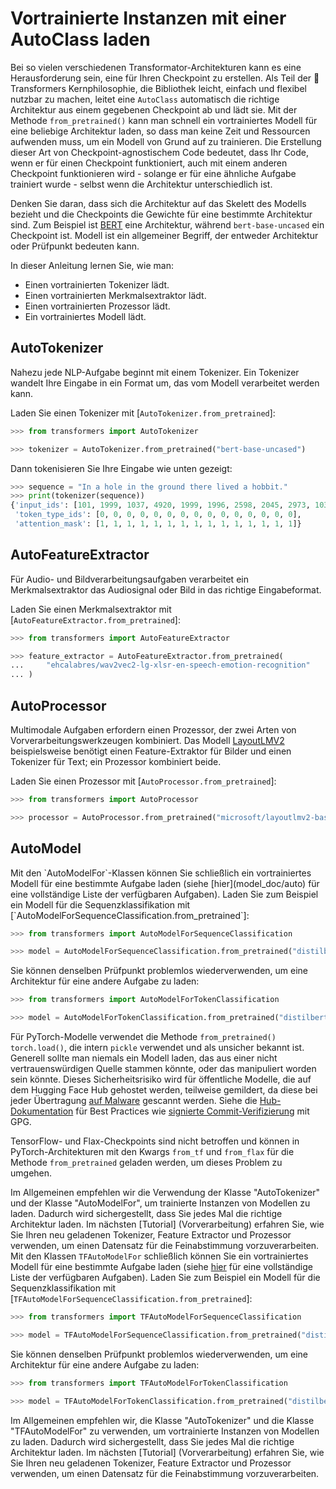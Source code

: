 <!--Copyright 2022 The HuggingFace Team. All rights reserved.

Licensed under the Apache License, Version 2.0 (the "License"); you may not use this file except in compliance with
the License. You may obtain a copy of the License at

http://www.apache.org/licenses/LICENSE-2.0

Unless required by applicable law or agreed to in writing, software distributed under the License is distributed on
an "AS IS" BASIS, WITHOUT WARRANTIES OR CONDITIONS OF ANY KIND, either express or implied. See the License for the
specific language governing permissions and limitations under the License.
-->

# Vortrainierte Instanzen mit einer AutoClass laden

Bei so vielen verschiedenen Transformator-Architekturen kann es eine Herausforderung sein, eine für Ihren Checkpoint zu erstellen. Als Teil der 🤗 Transformers Kernphilosophie, die Bibliothek leicht, einfach und flexibel nutzbar zu machen, leitet eine `AutoClass` automatisch die richtige Architektur aus einem gegebenen Checkpoint ab und lädt sie. Mit der Methode `from_pretrained()` kann man schnell ein vortrainiertes Modell für eine beliebige Architektur laden, so dass man keine Zeit und Ressourcen aufwenden muss, um ein Modell von Grund auf zu trainieren. Die Erstellung dieser Art von Checkpoint-agnostischem Code bedeutet, dass Ihr Code, wenn er für einen Checkpoint funktioniert, auch mit einem anderen Checkpoint funktionieren wird - solange er für eine ähnliche Aufgabe trainiert wurde - selbst wenn die Architektur unterschiedlich ist.

<Tip>

Denken Sie daran, dass sich die Architektur auf das Skelett des Modells bezieht und die Checkpoints die Gewichte für eine bestimmte Architektur sind. Zum Beispiel ist [BERT](https://huggingface.co/bert-base-uncased) eine Architektur, während `bert-base-uncased` ein Checkpoint ist. Modell ist ein allgemeiner Begriff, der entweder Architektur oder Prüfpunkt bedeuten kann.

</Tip>

In dieser Anleitung lernen Sie, wie man:

* Einen vortrainierten Tokenizer lädt.
* Einen vortrainierten Merkmalsextraktor lädt.
* Einen vortrainierten Prozessor lädt.
* Ein vortrainiertes Modell lädt.

## AutoTokenizer

Nahezu jede NLP-Aufgabe beginnt mit einem Tokenizer. Ein Tokenizer wandelt Ihre Eingabe in ein Format um, das vom Modell verarbeitet werden kann.

Laden Sie einen Tokenizer mit [`AutoTokenizer.from_pretrained`]:

```py
>>> from transformers import AutoTokenizer

>>> tokenizer = AutoTokenizer.from_pretrained("bert-base-uncased")
```

Dann tokenisieren Sie Ihre Eingabe wie unten gezeigt:

```py
>>> sequence = "In a hole in the ground there lived a hobbit."
>>> print(tokenizer(sequence))
{'input_ids': [101, 1999, 1037, 4920, 1999, 1996, 2598, 2045, 2973, 1037, 7570, 10322, 4183, 1012, 102], 
 'token_type_ids': [0, 0, 0, 0, 0, 0, 0, 0, 0, 0, 0, 0, 0, 0, 0], 
 'attention_mask': [1, 1, 1, 1, 1, 1, 1, 1, 1, 1, 1, 1, 1, 1, 1]}
```

## AutoFeatureExtractor

Für Audio- und Bildverarbeitungsaufgaben verarbeitet ein Merkmalsextraktor das Audiosignal oder Bild in das richtige Eingabeformat.

Laden Sie einen Merkmalsextraktor mit [`AutoFeatureExtractor.from_pretrained`]:

```py
>>> from transformers import AutoFeatureExtractor

>>> feature_extractor = AutoFeatureExtractor.from_pretrained(
...     "ehcalabres/wav2vec2-lg-xlsr-en-speech-emotion-recognition"
... )
```

## AutoProcessor

Multimodale Aufgaben erfordern einen Prozessor, der zwei Arten von Vorverarbeitungswerkzeugen kombiniert. Das Modell [LayoutLMV2](model_doc/layoutlmv2) beispielsweise benötigt einen Feature-Extraktor für Bilder und einen Tokenizer für Text; ein Prozessor kombiniert beide.

Laden Sie einen Prozessor mit [`AutoProcessor.from_pretrained`]:

```py
>>> from transformers import AutoProcessor

>>> processor = AutoProcessor.from_pretrained("microsoft/layoutlmv2-base-uncased")
```

## AutoModel

<frameworkcontent>
<pt>
Mit den `AutoModelFor`-Klassen können Sie schließlich ein vortrainiertes Modell für eine bestimmte Aufgabe laden (siehe [hier](model_doc/auto) für eine vollständige Liste der verfügbaren Aufgaben). Laden Sie zum Beispiel ein Modell für die Sequenzklassifikation mit [`AutoModelForSequenceClassification.from_pretrained`]:

```py
>>> from transformers import AutoModelForSequenceClassification

>>> model = AutoModelForSequenceClassification.from_pretrained("distilbert-base-uncased")
```

Sie können denselben Prüfpunkt problemlos wiederverwenden, um eine Architektur für eine andere Aufgabe zu laden:

```py
>>> from transformers import AutoModelForTokenClassification

>>> model = AutoModelForTokenClassification.from_pretrained("distilbert-base-uncased")
```

<Tip warning={true}>

Für PyTorch-Modelle verwendet die Methode `from_pretrained()` `torch.load()`, die intern `pickle` verwendet und als unsicher bekannt ist. Generell sollte man niemals ein Modell laden, das aus einer nicht vertrauenswürdigen Quelle stammen könnte, oder das manipuliert worden sein könnte. Dieses Sicherheitsrisiko wird für öffentliche Modelle, die auf dem Hugging Face Hub gehostet werden, teilweise gemildert, da diese bei jeder Übertragung [auf Malware](https://huggingface.co/docs/hub/security-malware) gescannt werden. Siehe die [Hub-Dokumentation](https://huggingface.co/docs/hub/security) für Best Practices wie [signierte Commit-Verifizierung](https://huggingface.co/docs/hub/security-gpg#signing-commits-with-gpg) mit GPG.

TensorFlow- und Flax-Checkpoints sind nicht betroffen und können in PyTorch-Architekturen mit den Kwargs `from_tf` und `from_flax` für die Methode `from_pretrained` geladen werden, um dieses Problem zu umgehen.

</Tip>

Im Allgemeinen empfehlen wir die Verwendung der Klasse "AutoTokenizer" und der Klasse "AutoModelFor", um trainierte Instanzen von Modellen zu laden. Dadurch wird sichergestellt, dass Sie jedes Mal die richtige Architektur laden. Im nächsten [Tutorial] (Vorverarbeitung) erfahren Sie, wie Sie Ihren neu geladenen Tokenizer, Feature Extractor und Prozessor verwenden, um einen Datensatz für die Feinabstimmung vorzuverarbeiten.
</pt>
<tf>
Mit den Klassen `TFAutoModelFor` schließlich können Sie ein vortrainiertes Modell für eine bestimmte Aufgabe laden (siehe [hier](model_doc/auto) für eine vollständige Liste der verfügbaren Aufgaben). Laden Sie zum Beispiel ein Modell für die Sequenzklassifikation mit [`TFAutoModelForSequenceClassification.from_pretrained`]:

```py
>>> from transformers import TFAutoModelForSequenceClassification

>>> model = TFAutoModelForSequenceClassification.from_pretrained("distilbert-base-uncased")
```

Sie können denselben Prüfpunkt problemlos wiederverwenden, um eine Architektur für eine andere Aufgabe zu laden:

```py
>>> from transformers import TFAutoModelForTokenClassification

>>> model = TFAutoModelForTokenClassification.from_pretrained("distilbert-base-uncased")
```

Im Allgemeinen empfehlen wir, die Klasse "AutoTokenizer" und die Klasse "TFAutoModelFor" zu verwenden, um vortrainierte Instanzen von Modellen zu laden. Dadurch wird sichergestellt, dass Sie jedes Mal die richtige Architektur laden. Im nächsten [Tutorial] (Vorverarbeitung) erfahren Sie, wie Sie Ihren neu geladenen Tokenizer, Feature Extractor und Prozessor verwenden, um einen Datensatz für die Feinabstimmung vorzuverarbeiten.
</tf>
</frameworkcontent>
